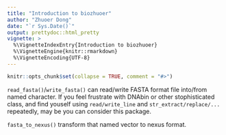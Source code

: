 ```yaml
---
title: "Introduction to biozhuoer"
author: "Zhuoer Dong"
date: "`r Sys.Date()`"
output: prettydoc::html_pretty
vignette: >
  %\VignetteIndexEntry{Introduction to biozhuoer}
  %\VignetteEngine{knitr::rmarkdown}
  %\VignetteEncoding{UTF-8}
---
```


```r
knitr::opts_chunk$set(collapse = TRUE, comment = "#>")
```

`read_fasta()`/`write_fasta()` can read/write FASTA format file into/from named character. If you feel frustrate with DNAbin or other stophisticated class, and find youself using `read/write_line` and `str_extract/replace/...` repeatedly, may be you can consider this package.

`fasta_to_nexus()` transform that named vector to nexus format.
